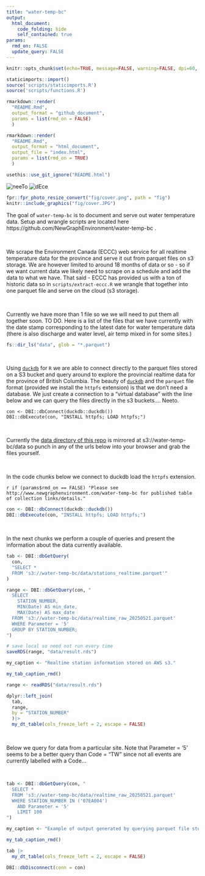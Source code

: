 ```yaml
---
title: "water-temp-bc"
output:
  html_document:
    code_folding: hide
    self_contained: true
params: 
  rmd_on: FALSE
  update_query: FALSE
---
```


```r
knitr::opts_chunk$set(echo=TRUE, message=FALSE, warning=FALSE, dpi=60, out.width = "100%")

```


```r

staticimports::import()
source('scripts/staticimports.R')
source('scripts/functions.R')
```



```r
rmarkdown::render(
  "README.Rmd", 
  output_format = "github_document", 
  params = list(rmd_on = FALSE)
  )

rmarkdown::render(
  "README.Rmd", 
  output_format = "html_document", 
  output_file = "index.html", 
  params = list(rmd_on = TRUE)
  )

usethis::use_git_ignore("README.html")
```

<!-- README.md is generated from README.Rmd. Please edit that file -->


![neeTo](https://img.shields.io/badge/status-neeTo-green)
![dEce](https://img.shields.io/badge/plays-dEce-red)


```r

fpr::fpr_photo_resize_convert("fig/cover.png", path = "fig")
knitr::include_graphics("fig/cover.JPG")
```


The goal of `water-temp-bc` is to document and serve out water temperature data. Setup and wrangle scripts are located here https://github.com/NewGraphEnvironment/water-temp-bc .  

<br>

We scrape the Environment Canada (ECCC) web service for all realtime temperature data for the province and serve it out from parquet files on s3 storage. We are however limited to around 18 months of data or so - so if we want current data we likely need to scrape
on a schedule and add the data to what we have. That said - ECCC has provided us with a ton of historic data so in `scripts/extract-eccc.R` we wrangle that together into one parquet file and serve on the cloud (s3 storage).

<br>

Currently we have more than 1 file so we we will need to put them all together soon. TO DO.  Here is a list of the files that we have currently with the date stamp corresponding to the latest date for water temperature data (there is also discharge and water level, air temp mixed in for some sites.)

```r

fs::dir_ls("data", glob = "*.parquet")
```


<br>


Using [`duckdb`](https://github.com/duckdb/duckdb-r) for `R` we are able to connect directly to the parquet files stored on a S3 bucket and query around to explore the provincial realtime data for the province of British Columbia.  The beauty of [`duckdb`](https://github.com/duckdb/duckdb-r) and the `parquet` file format (provided we install the `httpfs` extension) is that we don't need a database.  We just create a connection to a "virtual database" with the line below and we can query the files directly in the s3 buckets.... Neeto.

    con <- DBI::dbConnect(duckdb::duckdb())
    DBI::dbExecute(con, "INSTALL httpfs; LOAD httpfs;")



<br>

Currently the [data directory of this repo](https://github.com/NewGraphEnvironment/water-temp-bc/tree/main/data) is mirrored at s3://water-temp-bc/data so punch in any of the urls below into your browser and grab the files yourself.


<br>

In the code chunks below we connect to duckdb load the `httpfs` extension.

`r if (params$rmd_on == FALSE) "Please see http://www.newgraphenvironment.com/water-temp-bc for published table of collection links/details."`

```r
con <- DBI::dbConnect(duckdb::duckdb())
DBI::dbExecute(con, "INSTALL httpfs; LOAD httpfs;")

```

<br>


In the next chunks we perform a couple of queries and present the information about the data currently available.
```r
tab <- DBI::dbGetQuery(
  con, 
  "SELECT *
  FROM 's3://water-temp-bc/data/stations_realtime.parquet'"
)
```

```r
range <- DBI::dbGetQuery(con, "
  SELECT 
    STATION_NUMBER,
    MIN(Date) AS min_date,
    MAX(Date) AS max_date
  FROM 's3://water-temp-bc/data/realtime_raw_20250521.parquet'
  WHERE Parameter = '5'
  GROUP BY STATION_NUMBER;
")

# save local so need not run every time
saveRDS(range, "data/result.rds")
```

```r
my_caption <- "Realtime station information stored on AWS s3."

my_tab_caption_rmd()
```



```r

range <- readRDS("data/result.rds")

dplyr::left_join(
  tab,
  range,
  by = "STATION_NUMBER"
  )|> 
  my_dt_table(cols_freeze_left = 2, escape = FALSE)
```


<br>

Below we query for data from a particular site. Note that Parameter = '5' seems to be a better query than
Code = "TW" since not all events are currently labelled with a Code...

<br> 

```r
tab <- DBI::dbGetQuery(con, "
  SELECT *
  FROM 's3://water-temp-bc/data/realtime_raw_20250521.parquet'
  WHERE STATION_NUMBER IN ('07EA004')
    AND Parameter = '5' 
    LIMIT 100
")
```


```r
my_caption <- "Example of output generated by querying parquet file stored on AWS s3."

my_tab_caption_rmd()
```


```r
tab |> 
  my_dt_table(cols_freeze_left = 2, escape = FALSE)
```

```r
DBI::dbDisconnect(conn = con)
```




